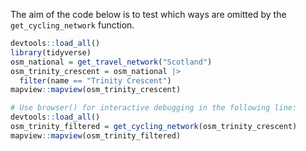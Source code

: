 The aim of the code below is to test which ways are omitted by the `get_cycling_network` function.


```r
devtools::load_all()
library(tidyverse)
osm_national = get_travel_network("Scotland")
osm_trinity_crescent = osm_national |>
  filter(name == "Trinity Crescent") 
mapview::mapview(osm_trinity_crescent)

# Use browser() for interactive debugging in the following line:
devtools::load_all()
osm_trinity_filtered = get_cycling_network(osm_trinity_crescent)
mapview::mapview(osm_trinity_filtered)
```